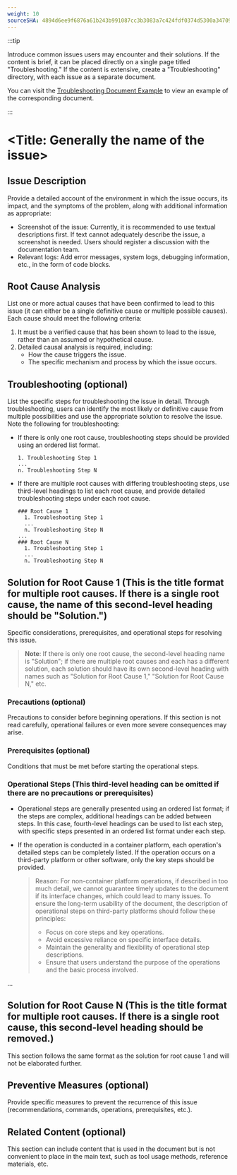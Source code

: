 ```yaml
---
weight: 10
sourceSHA: 4894d6ee9f6876a61b243b991087cc3b3083a7c424fdf0374d5300a347099774
---
```


:::tip

Introduce common issues users may encounter and their solutions. If the content is brief, it can be placed directly on a single page titled "Troubleshooting." If the content is extensive, create a "Troubleshooting" directory, with each issue as a separate document.

You can visit the [Troubleshooting Document Example](https://product-doc-guide.alauda.cn/template/trouble_shooting/example.html) to view an example of the corresponding document.

:::

# \<Title: Generally the name of the issue>

## Issue Description

Provide a detailed account of the environment in which the issue occurs, its impact, and the symptoms of the problem, along with additional information as appropriate:

- Screenshot of the issue: Currently, it is recommended to use textual descriptions first. If text cannot adequately describe the issue, a screenshot is needed. Users should register a discussion with the documentation team.
- Relevant logs: Add error messages, system logs, debugging information, etc., in the form of code blocks.

## Root Cause Analysis

List one or more actual causes that have been confirmed to lead to this issue (it can either be a single definitive cause or multiple possible causes). Each cause should meet the following criteria:

1. It must be a verified cause that has been shown to lead to the issue, rather than an assumed or hypothetical cause.
2. Detailed causal analysis is required, including:
   - How the cause triggers the issue.
   - The specific mechanism and process by which the issue occurs.

## Troubleshooting (optional)

List the specific steps for troubleshooting the issue in detail. Through troubleshooting, users can identify the most likely or definitive cause from multiple possibilities and use the appropriate solution to resolve the issue. Note the following for troubleshooting:

- If there is only one root cause, troubleshooting steps should be provided using an ordered list format.

  ```
  1. Troubleshooting Step 1
  ...
  n. Troubleshooting Step N
  ```

- If there are multiple root causes with differing troubleshooting steps, use third-level headings to list each root cause, and provide detailed troubleshooting steps under each root cause.
  ```
  ### Root Cause 1
    1. Troubleshooting Step 1
    ...
    n. Troubleshooting Step N
  ...
  ### Root Cause N
    1. Troubleshooting Step 1
    ...
    n. Troubleshooting Step N
  ```

## Solution for Root Cause 1 (This is the title format for multiple root causes. If there is a single root cause, the name of this second-level heading should be "Solution.")

Specific considerations, prerequisites, and operational steps for resolving this issue.

> **Note**: If there is only one root cause, the second-level heading name is "Solution"; if there are multiple root causes and each has a different solution, each solution should have its own second-level heading with names such as "Solution for Root Cause 1," "Solution for Root Cause N," etc.

### Precautions (optional)

Precautions to consider before beginning operations. If this section is not read carefully, operational failures or even more severe consequences may arise.

### Prerequisites (optional)

Conditions that must be met before starting the operational steps.

### Operational Steps (This third-level heading can be omitted if there are no precautions or prerequisites)

- Operational steps are generally presented using an ordered list format; if the steps are complex, additional headings can be added between steps. In this case, fourth-level headings can be used to list each step, with specific steps presented in an ordered list format under each step.
- If the operation is conducted in a container platform, each operation's detailed steps can be completely listed. If the operation occurs on a third-party platform or other software, only the key steps should be provided.

  > Reason: For non-container platform operations, if described in too much detail, we cannot guarantee timely updates to the document if its interface changes, which could lead to many issues. To ensure the long-term usability of the document, the description of operational steps on third-party platforms should follow these principles:
  >
  > - Focus on core steps and key operations.
  > - Avoid excessive reliance on specific interface details.
  > - Maintain the generality and flexibility of operational step descriptions.
  > - Ensure that users understand the purpose of the operations and the basic process involved.

...

## Solution for Root Cause N (This is the title format for multiple root causes. If there is a single root cause, this second-level heading should be removed.)

This section follows the same format as the solution for root cause 1 and will not be elaborated further.

## Preventive Measures (optional)

Provide specific measures to prevent the recurrence of this issue (recommendations, commands, operations, prerequisites, etc.).

## Related Content (optional)

This section can include content that is used in the document but is not convenient to place in the main text, such as tool usage methods, reference materials, etc.
